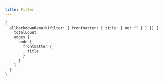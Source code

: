 ---
title: Filter
---

```graphql preview
{
  allMarkdownRemark(filter: { frontmatter: { title: { ne: "" } } }) {
    totalCount
    edges {
      node {
        frontmatter {
          title
        }
      }
    }
  }
}
```
